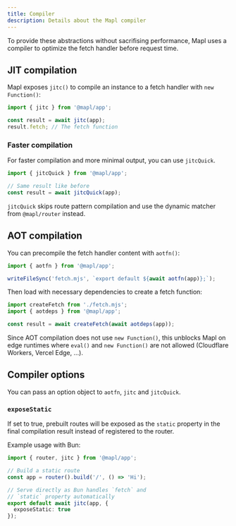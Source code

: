 ```yaml
---
title: Compiler
description: Details about the Mapl compiler
---
```


To provide these abstractions without sacrifising performance, Mapl uses a compiler
to optimize the fetch handler before request time.

## JIT compilation
Mapl exposes `jitc()` to compile an instance to a fetch handler with `new Function()`:
```ts
import { jitc } from '@mapl/app';

const result = await jitc(app);
result.fetch; // The fetch function
```

### Faster compilation
For faster compilation and more minimal output, you can use `jitcQuick`.
```ts
import { jitcQuick } from '@mapl/app';

// Same result like before
const result = await jitcQuick(app);
```

`jitcQuick` skips route pattern compilation and use the dynamic matcher from `@mapl/router` instead.

## AOT compilation
You can precompile the fetch handler content with `aotfn()`:
```ts
import { aotfn } from '@mapl/app';

writeFileSync('fetch.mjs', `export default ${await aotfn(app)};`);
```

Then load with necessary dependencies to create a fetch function:
```ts
import createFetch from './fetch.mjs';
import { aotdeps } from '@mapl/app';

const result = await createFetch(await aotdeps(app));
```

Since AOT compilation does not use `new Function()`, this unblocks Mapl on edge runtimes where `eval()` and `new Function()` are not allowed (Cloudflare Workers, Vercel Edge, ...).

## Compiler options
You can pass an option object to `aotfn`, `jitc` and `jitcQuick`.

### `exposeStatic`
If set to true, prebuilt routes will be exposed as the `static`
property in the final compilation result instead of registered to the router.

Example usage with Bun:
```ts
import { router, jitc } from '@mapl/app';

// Build a static route
const app = router().build('/', () => 'Hi');

// Serve directly as Bun handles `fetch` and
// `static` property automatically
export default await jitc(app, {
  exposeStatic: true
});
```
